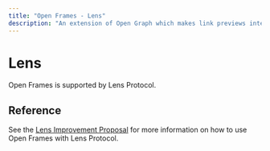 ```yaml
---
title: "Open Frames - Lens"
description: "An extension of Open Graph which makes link previews interactive."
---
```


# Lens

Open Frames is supported by Lens Protocol.

## Reference

See the [Lens Improvement Proposal](https://github.com/lens-protocol/LIPs/pull/52) for more information on how to use Open Frames with Lens Protocol.
